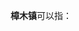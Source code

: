 '''樟木镇'''可以指：
{{PRC admin/disambig|45/08/04/201/000|45/09/02/109/000|54/23/36/101/000}}
{{disambig|cat=三字中国乡名消歧义}}